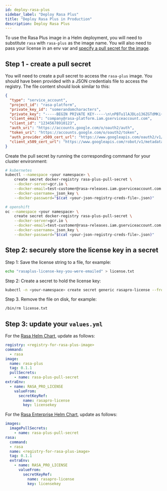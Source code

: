 ```yaml
---
id: deploy-rasa-plus
sidebar_label: "Deploy Rasa Plus"
title: "Deploy Rasa Plus in Production"
description: Deploy Rasa Plus
---
```


<RasaProLabel />

<RasaProBanner/>

To use the Rasa Plus image in a Helm deployment, you will need to substitute `rasa` with `rasa-plus` as
the image name. You will also need to pass your license in an env var
and [specify a pull secret for the image](#step-1-create-a-pull-secret).

## **Step 1 - create a pull secret**

You will need to create a pull secret to access the `rasa-plus` image. You should have
been provided with a JSON credentials file to access the registry.
The file content should look similar to this:

```json
{
  "type": "service_account",
  "project_id": "rasa-platform",
  "private_key_id": "somerandomcharacters",
  "private_key": "-----BEGIN PRIVATE KEY-----\n\nPBTu1lAJDLo136ZGTdMKi+/TuRqrIMg/..................................................................................................................................\nsjAsuAH4Iz1XdfdenzGnyBZH\n-----END PRIVATE KEY-----\n",
  "client_email": "company@rasa-platform.iam.gserviceaccount.com",
  "client_id": "12345678910123",
  "auth_uri": "https://accounts.google.com/o/oauth2/auth",
  "token_uri": "https://accounts.google.com/o/oauth2/token",
  "auth_provider_x509_cert_url": "https://www.googleapis.com/oauth2/v1/certs",
  "client_x509_cert_url": "https://www.googleapis.com/robot/v1/metadata/x509/company%40rasa-platform.iam.gserviceaccount.com"
}
```

Create the pull secret by running the corresponding command for your cluster environment:

```bash
# kubernetes
kubectl --namespace <your namespace> \
    create secret docker-registry rasa-plus-pull-secret \
    --docker-server=gcr.io \
    --docker-email=test-customer@rasa-releases.iam.gserviceaccount.com \
    --docker-username=_json_key \
    --docker-password="$(cat <your-json-registry-creds-file>.json)"
```

```bash
# openshift
oc --namespace <your namespace> \
    create secret docker-registry rasa-plus-pull-secret \
    --docker-server=gcr.io \
    --docker-email=test-customer@rasa-releases.iam.gserviceaccount.com \
    --docker-username=_json_key \
    --docker-password="$(cat <your-json-registry-creds-file>.json)"
```

## **Step 2: securely store the license key in a secret**

Step 1: Save the license string to a file, for example:
```sh
echo "rasaplus-license-key-you-were-emailed" > license.txt
```

Step 2: Create a secret to hold the license key:
```sh
kubectl -n <your-namespace> create secret generic rasapro-license --from-file=licensekey=./license.txt
```
Step 3. Remove the file on disk, for example:
```sh
/bin/rm license.txt
```

## **Step 3: update your `values.yml`**

For the [Rasa Helm Chart](https://github.com/RasaHQ/helm-charts/tree/main/charts/rasa), update as follows:

```yaml
registry: <registry-for-rasa-plus-image>
command:
  - rasa
image:
  name: rasa-plus
  tag: 0.1.1
  pullSecrets:
    - name: rasa-plus-pull-secret
extraEnv:
  - name: RASA_PRO_LICENSE
    valueFrom:
      secretKeyRef:
        name: rasapro-license
        key: licensekey
```

For the [Rasa Enterprise Helm Chart](https://github.com/RasaHQ/rasa-x-helm), update as follows:

```yaml
images:
  imagePullSecrets:
    - name: rasa-plus-pull-secret
rasa:
  command:
  - rasa
  name: <registry-for-rasa-plus-image>
  tag: 0.1.1
  extraEnv:
    - name: RASA_PRO_LICENSE
      valueFrom:
        secretKeyRef:
          name: rasapro-license
          key: licensekey
```
